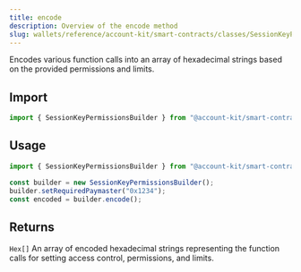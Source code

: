```yaml
---
title: encode
description: Overview of the encode method
slug: wallets/reference/account-kit/smart-contracts/classes/SessionKeyPermissionsBuilder/encode
---
```


Encodes various function calls into an array of hexadecimal strings based on the provided permissions and limits.

## Import

```ts
import { SessionKeyPermissionsBuilder } from "@account-kit/smart-contracts";
```

## Usage

```ts
import { SessionKeyPermissionsBuilder } from "@account-kit/smart-contracts";

const builder = new SessionKeyPermissionsBuilder();
builder.setRequiredPaymaster("0x1234");
const encoded = builder.encode();
```

## Returns

`Hex[]`
An array of encoded hexadecimal strings representing the function calls for setting access control, permissions, and limits.
